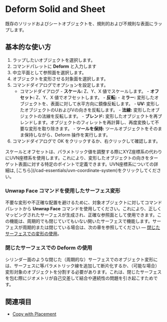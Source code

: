 
# Deform Solid and Sheet

<Reference shortcut="" command="Deform" button="" />

既存のソリッドおよびシートオブジェクトを、規則的および不規則な表面にラップします。

## 基本的な使い方

1. ラップしたいオブジェクトを選択します。
2. コマンドパレットに **Deform** と入力します
3. 中立平面として参照面を選択します。
4. オブジェクトを変形させる対象面を選択します。
5. コマンドダイアログでオプションを設定します。
    - <Kst>コマンドダイアログ</Kst>
          - **スケール:** Z、Y、X 値でスケールします。
          - **オフセット:** Z、Y、X 値でオフセットします。
          - **反転:** 
                - **ミラー:** 変形したオブジェクトを、表面に対して水平方向に鏡像反転します。
                - **UV:** 変形したオブジェクトのUおよびVの向きを反転します。
                - **法線:** 変形したオブジェクトの法線を反転します。
          - **ブレンド:** 変形したオブジェクトを再ブレンドします。オブジェクトのフィレットを再計算し、再度変換して不要な変形を取り除きます。
          - **ツールを保持:** ツールオブジェクトをそのまま保持しながら、Deform 操作を実行します。
6. コマンドダイアログで OK をクリックするか、右クリックして確認します。

<VideoPlayer fileName="deform-solid"/>

<Callout type="info" emoji="ℹ️">
スケールとオフセットは、パラメトリック値を調整する際にXYZ座標系の代わりにUVN座標系を使用します。これにより、変形したオブジェクトの向きをターゲット表面に対する特定のポイントで定義できます。UVN座標系についての詳細は, [こちら](/cad-essentials/uvn-coordinate-system)をクリックしてください。
</Callout>

### Unwrap Face コマンドを使用したサーフェス変形

不要な変形や不正確な配置を避けるために、対象オブジェクトに対してコマンドパレットから **Unwrap Face** コマンドを使用してください。これにより、正しくマッピングされたサーフェスが生成され、正確な参照面として使用できます。この機能は、周期的でも閉じていてもいない開いたサーフェスで機能します。サーフェスが周期的または閉じている場合は、次の章を参照してください — [閉じたサーフェスでの変形の使用](/solid/deform-solid-and-sheet#surface-deformation-on-closed-surfaces)。

<VideoPlayer fileName="deform-solid-unwrap"/>

### 閉じたサーフェスでの Deform の使用

シリンダー面のような閉じた（周期的な）サーフェスでのオブジェクト変形には、サーフェスに等パラメトリック線を追加して断片化するか、（可能な場合）変形対象のオブジェクトを分割する必要があります。これは、閉じたサーフェスを包む際にジオメトリが自己交差して結合や連続性の問題を引き起こすためです。

<VideoPlayer fileName="deform-solid-unwrap-closed"/>

## 関連項目
- [Copy with Placement](/common/copy-with-placement)